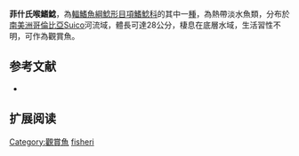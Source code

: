 {{Speciesbox
| name = 菲什氏喉鰭鯰
| image = 
| image_width = 250px
| status = NE
| status_system = IUCN3.1
| genus = Trachelyopterus
| species = fisheri
| authority = [[Eigenmann|Eigenmann]], 1916
| synonyms = *''Trachycorystes fisheri'' ,Eigenmann, 1916 
*''Parauchenipterus fisheri '',Eigenmann, 1916 
}}
'''菲什氏喉鰭鯰'''，為[[輻鰭魚綱|輻鰭魚綱]][[鯰形目|鯰形目]][[項鰭鯰科|項鰭鯰科]]的其中一[[種|種]]，為熱帶淡水魚類，分布於[[南美洲|南美洲]][[哥倫比亞|哥倫比亞]]Suico河流域，體長可達28公分，棲息在底層水域，生活習性不明，可作為觀賞魚。
==参考文献==
*{{FishBase_species|genus=Trachelyopterus|species=fisheri|year=2015|month=5}}

== 扩展阅读 ==
{{refbegin}}
{{wikispecies-inline|Trachelyopterus fisheri|菲什氏喉鰭鯰}}
{{refend}}
{{Taxonbar|from=Q5603660}}

[[Category:觀賞魚|Category:觀賞魚]]
[[Category:喉鰭鯰屬|fisheri]]